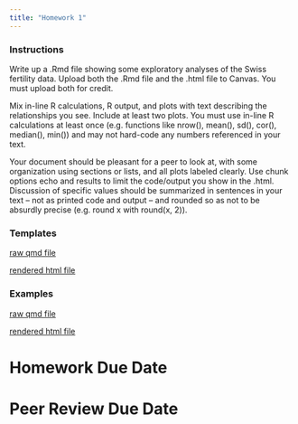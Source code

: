 ```yaml
---
title: "Homework 1"
---
```


### Instructions

Write up a .Rmd file showing some exploratory analyses of the Swiss fertility data. Upload both the .Rmd file and the .html file to Canvas. You must upload both for credit.

Mix in-line R calculations, R output, and plots with text describing the relationships you see. Include at least two plots. You must use in-line R calculations at least once (e.g. functions like nrow(), mean(), sd(), cor(), median(), min()) and may not hard-code any numbers referenced in your text.

Your document should be pleasant for a peer to look at, with some organization using sections or lists, and all plots labeled clearly. Use chunk options echo and results to limit the code/output you show in the .html. Discussion of specific values should be summarized in sentences in your text -- not as printed code and output -- and rounded so as not to be absurdly precise (e.g. round x with round(x, 2)).

### Templates

[raw qmd file](https://raw.githubusercontent.com/vsass/CSSS508/main/Homework/HW1/CSSS508_HW1_Template.qmd) 

[rendered html file](CSSS508_HW1_Template.qmd)

### Examples

[raw qmd file](https://raw.githubusercontent.com/vsass/CSSS508/main/Homework/HW1/CSSS508_HW1_Template.qmd) 

[rendered html file](CSSS508_HW1_Template.qmd)

# Homework Due Date

# Peer Review Due Date